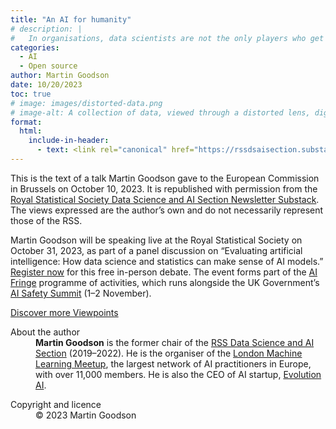 ```yaml
---
title: "An AI for humanity"
# description: |
#   In organisations, data scientists are not the only players who get to influence how data and data science are presented and used -- so they need to be on their guard for misleading or distorted presentations of their work, as Ed Humpherson explains. 
categories:
  - AI
  - Open source
author: Martin Goodson
date: 10/20/2023
toc: true
# image: images/distorted-data.png
# image-alt: A collection of data, viewed through a distorted lens, digital art, created by Bing Image Creator.
format:
  html:
    include-in-header: 
      - text: <link rel="canonical" href="https://rssdsaisection.substack.com/p/an-ai-for-humanity" />
---
```


::: {.callout-note appearance="simple"}
This is the text of a talk Martin Goodson gave to the European Commission in Brussels on October 10, 2023. It is republished with permission from the [Royal Statistical Society Data Science and AI Section Newsletter Substack](https://rssdsaisection.substack.com/p/an-ai-for-humanity). The views expressed are the author's own and do not necessarily represent those of the RSS.
:::

::: {.callout-note appearance="simple"}
Martin Goodson will be speaking live at the Royal Statistical Society on October 31, 2023, as part of a panel discussion on "Evaluating artificial intelligence: How data science and statistics can make sense of AI models." [Register now](https://rss.org.uk/training-events/events/events-2023/rss-events/evaluating-artificial-intelligence-how-data-scienc/#fulleventinfo) for this free in-person debate. The event forms part of the [AI Fringe](https://aifringe.org/) programme of activities, which runs alongside the UK Government's [AI Safety Summit](https://www.gov.uk/government/topical-events/ai-safety-summit-2023) (1--2 November).
:::

::: {.article-btn}
[Discover more Viewpoints](/viewpoints/index.qmd)
:::

::: {.further-info}
::: grid
::: {.g-col-12 .g-col-md-12}
About the author
: **Martin Goodson** is the former chair of the [RSS Data Science and AI Section](https://rss.org.uk/membership/rss-groups-and-committees/sections/data-science-section/) (2019--2022). He is the organiser of the [London Machine Learning Meetup](https://www.meetup.com/london-machine-learning-meetup/), the largest network of AI practitioners in Europe, with over 11,000 members. He is also the CEO of AI startup, [Evolution AI](https://www.evolution.ai/).
:::
::: {.g-col-12 .g-col-md-12}
Copyright and licence
: &copy; 2023 Martin Goodson
  
:::
:::
:::